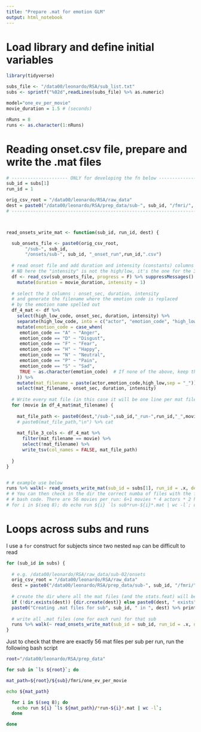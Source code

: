```yaml
---
title: "Prepare .mat for emotion GLM"
output: html_notebook
---
```


# Load library and define initial variables
```r
library(tidyverse)

subs_file <- "/data00/leonardo/RSA/sub_list.txt"
subs <- sprintf("%02d",readLines(subs_file) %>% as.numeric)

model="one_ev_per_movie"
movie_duration = 1.5 # (seconds)

nRuns = 8
runs <- as.character(1:nRuns)
```


# Reading onset.csv file, prepare and write the .mat files

```r

# --------------------- ONLY for developing the fn below ----------------------
sub_id = subs[1]
run_id = 1

orig_csv_root = "/data00/leonardo/RSA/raw_data"
dest = paste0("/data00/leonardo/RSA/prep_data/sub-", sub_id, "/fmri/", model)
# -----------------------------------------------------------------------------



read_onsets_write_mat <- function(sub_id, run_id, dest) {

  sub_onsets_file <- paste0(orig_csv_root,
       "/sub-", sub_id,
       "/onsets/sub-", sub_id, "_onset_run",run_id,".csv")
  
  # read onset file and add duration and intensity (constants) columns for mat file
  # NB here the "intensity" is not the high/low, it's the one for the 3-col mat file
  df <- read_csv(sub_onsets_file, progress = F) %>% suppressMessages() %>% 
    mutate(duration = movie_duration, intensity = 1)
  
  # select the 3 columns : onset_sec, duration, intensity
  # and generate the filename where the emotion code is replaced
  # by the emotion name spelled out
  df_4_mat <- df %>% 
    select(high_low_code, onset_sec, duration, intensity) %>% 
    separate(high_low_code, into = c("actor", "emotion_code", "high_low"), sep = "_") %>% 
    mutate(emotion_code = case_when(
     emotion_code == "A" ~ "Anger",
     emotion_code == "D" ~ "Disgust",
     emotion_code == "F" ~ "Fear",
     emotion_code == "H" ~ "Happy",
     emotion_code == "N" ~ "Neutral",
     emotion_code == "P" ~ "Pain",
     emotion_code == "S" ~ "Sad",
     TRUE ~ as.character(emotion_code)  # If none of the above, keep the original value
    )) %>% 
    mutate(mat_filename = paste(actor,emotion_code,high_low,sep = "_")) %>% 
    select(mat_filename, onset_sec, duration, intensity)
  
  # Write every mat file (in this case it will be one line per mat file)
  for (movie in df_4_mat$mat_filename) {
    
    mat_file_path <- paste0(dest,"/sub-",sub_id,"_run-",run_id,"_",movie,".mat")
    # paste0(mat_file_path,"\n") %>% cat
    
    mat_file_3_cols <- df_4_mat %>%
      filter(mat_filename == movie) %>%
      select(!mat_filename) %>%
      write_tsv(col_names = FALSE, mat_file_path)
    
  }
}


# # example use below
runs %>% walk(~ read_onsets_write_mat(sub_id = subs[1], run_id = .x, dest = dest))
# # You can then check in the dir the correct numba of files with the following 
# # bash code. There are 56 movies per run: 6+1 movies * 4 actors * 2 high/low
# for i in $(seq 8); do echo run ${i} `ls sub*run-${i}*.mat | wc -l`; done

```



# Loops across subs and runs
I use a `for` construct for subjects since two nested `map` can be difficult to read 
```r

for (sub_id in subs) {
  
  # e.g. /data00/leonardo/RSA/raw_data/sub-02/onsets
  orig_csv_root = "/data00/leonardo/RSA/raw_data"
  dest = paste0("/data00/leonardo/RSA/prep_data/sub-", sub_id, "/fmri/", model)
  
  # create the dir where all the mat files (and the stats.feat) will be stored
  if (!dir.exists(dest)) {dir.create(dest)} else paste0(dest, " exists")
  paste0("Creating .mat files for sub", sub_id, " in ", dest) %>% print
  
  # write all .mat files (one for each run) for that sub
  runs %>% walk(~ read_onsets_write_mat(sub_id = sub_id, run_id = .x, dest = dest))
}

```



Just to check that there are exactly 56 mat files per sub per run, run the following bash script
```bash

root="/data00/leonardo/RSA/prep_data"

for sub in `ls ${root}`; do

mat_path=${root}/${sub}/fmri/one_ev_per_movie

echo ${mat_path}

  for i in $(seq 8); do
    echo run ${i} `ls ${mat_path}/*run-${i}*.mat | wc -l`;
  done

done

```






















